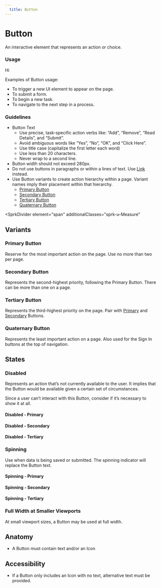 ```yaml
---
  title: Button
---
```


# Button

An interactive element that represents an action or choice.

<ComponentPreview
  componentName="button--primary"
  hasReact
  hasAngular
  hasHTML
/>

### Usage

Hi

Examples of Button usage:
- To trigger a new UI element to appear on the page.
- To submit a form.
- To begin a new task.
- To navigate to the next step in a process.

### Guidelines

- Button Text
  - Use precise, task-specific action verbs like: “Add”, “Remove”, “Read Details”, and “Submit”.
  - Avoid ambiguous words like “Yes”, “No”, “OK”, and “Click Here”.
  - Use title case (capitalize the first letter each word)
  - Use less than 20 characters.
  - Never wrap to a second line.
- Button width should not exceed 280px.
- Do not use buttons in paragraphs or within a lines of text. Use [Link](/using-spark/components/link) instead.
- Use Button variants to create action hierarchy within a page. Variant names imply their placement within that hierarchy.
  - [Primary Button](#primary-button)
  - [Secondary Button](#secondary-button)
  - [Tertiary Button](#tertiary-button)
  - [Quaternary Button](#quaternary-button)

<SprkDivider
 element="span"
 additionalClasses="sprk-u-Measure"
></SprkDivider>

## Variants

### Primary Button

Reserve for the most important action on the page. Use no more than two per page.

<ComponentPreview
  componentName="button--primary"
  hasReact
  hasAngular
  hasHTML
/>

### Secondary Button

Represents the second-highest priority, following the Primary Button. There can be more than one on a page.

<ComponentPreview
  componentName="button--secondary"
  hasReact
  hasAngular
  hasHTML
/>

### Tertiary Button

Represents the third-highest priority on the page. Pair with [Primary](#primary-button) and [Secondary](#secondary-button) Buttons.

<ComponentPreview
  componentName="button--tertiary"
  hasReact
  hasAngular
  hasHTML
/>

### Quaternary Button

Represents the least important action on a page. Also used for the Sign In buttons at the top of navigation.

<ComponentPreview
  componentName="button--quaternary"
  hasReact
  hasAngular
  hasHTML
/>

## States

### Disabled

Represents an action that’s not currently available to the user. It implies that the Button would be available given a certain set of circumstances.

Since a user can’t interact with this Button, consider if it’s necessary to show it at all.

#### Disabled - Primary
<ComponentPreview
  componentName="button--disabled"
  hasReact
  hasAngular
  hasHTML
/>

#### Disabled - Secondary
<ComponentPreview
  componentName="button--disabled-secondary"
  hasReact
  hasAngular
  hasHTML
/>

#### Disabled - Tertiary
<ComponentPreview
  componentName="button--disabled-tertiary"
  hasReact
  hasAngular
  hasHTML
/>

### Spinning

Use when data is being saved or submitted. The spinning indicator will replace the Button text.

#### Spinning - Primary
<ComponentPreview
  componentName="button--spinning"
  hasReact
  hasAngular
  hasHTML
/>

#### Spinning - Secondary
<ComponentPreview
  componentName="button--spinning-secondary"
  hasHTML
  hasReact
  hasAngular
/>

#### Spinning - Tertiary
<ComponentPreview
  componentName="button--spinning-tertiary"
  hasHTML
  hasReact
  hasAngular
/>


### Full Width at Smaller Viewports

At small viewport sizes, a Button may be used at full width.

<ComponentPreview
  componentName="button--full-width-at-small-viewport"
  hasReact
  hasAngular
  hasHTML
/>

## Anatomy

- A Button must contain text and/or an Icon

## Accessibility

- If a Button only includes an Icon with no
text, alternative text must be provided.
